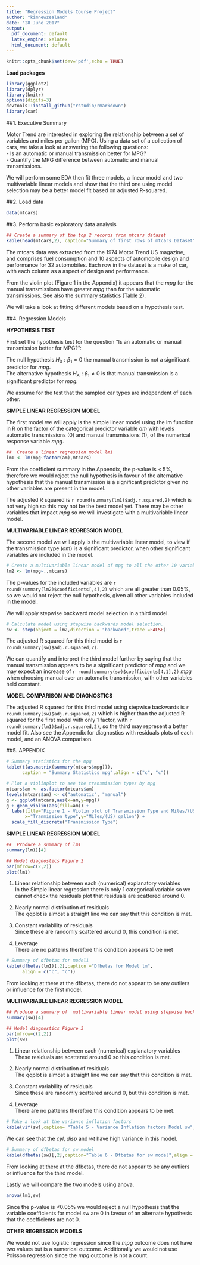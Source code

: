 ```yaml
---
title: "Regression Models Course Project"
author: "kimnewzealand"
date: "28 June 2017"
output:
  pdf_document: default
  latex_engine: xelatex
  html_document: default
---
```


```r
knitr::opts_chunk$set(dev='pdf',echo = TRUE)
```

**Load packages**

```r
library(ggplot2)
library(dplyr)
library(knitr)
options(digits=3)
devtools::install_github("rstudio/rmarkdown")
library(car)
```

##1. Executive Summary

Motor Trend are interested in exploring the relationship between a set of variables and miles per gallon (MPG). Using a data set of a collection of cars, we take a look at answering the following questions:  
- Is an automatic or manual transmission better for MPG?  
- Quantify the MPG difference between automatic and manual transmissions.

We will perform some EDA then fit three models, a linear model and two multivariable linear models and show that the third one using model selection may be a better model fit based on adjusted R-squared.

##2. Load data

```r
data(mtcars)
```

##3. Perform basic exploratory data analysis

```r
## Create a summary of the top 2 records from mtcars dataset
kable(head(mtcars,2), caption="Summary of first rows of mtcars Dataset",align = c("c", "c"))
```
  
The mtcars data was extracted from the 1974 Motor Trend US magazine, and comprises fuel consumption and 10 aspects of automobile design and performance for 32 automobiles. Each row in the dataset is a make of car, with each column as a aspect of design and performance. 

From the violin plot (Figure 1 in the Appendix) it appears that the _mpg_ for the manual transmissions have greater _mpg_ than for the automatic transmissions. See also the summary statistics (Table 2).

We will take a look at fitting different models based on a hypothesis test.


##4. Regression Models 

**HYPOTHESIS TEST**

First set the hypothesis test for the question "Is an automatic or manual transmission better for MPG?":  

The null hypothesis $H_0 : \beta_1 = 0$ the manual transmission is not a significant predictor for _mpg_.  
The alternative hypothesis $H_A : \beta_1 \neq 0$ is that manual transmission is a significant predictor for _mpg_.

We assume for the test that the sampled car types are independent of each other.

**SIMPLE LINEAR REGRESSION MODEL**

The first model we will apply is the simple linear model using the lm function in R on the factor of the categorical predictor variable _am_ with levels automatic transmissions (0) and manual transmissions (1), of the numerical response variable _mpg_.
```r
##  Create a linear regression model lm1
lm1 <- lm(mpg~factor(am),mtcars)
```

From the coefficient summary in the Appendix, the p-value is < 5%, therefore we would reject the null hypothesis in favour of the alternative hypothesis that the manual transmission is a significant predictor given no other variables are present in the model.

The adjusted R squared is `r round(summary(lm1)$adj.r.squared,2)` which is not very high so this may not be the best model yet.
There may be other variables that impact _mpg_ so we will investigate with a multivariable linear model.

**MULTIVARIABLE LINEAR REGRESSION MODEL**

The second model we will apply is the multivariable linear model, to view if the transmission type (_am_) is a significant predictor, when other significant variables are included in the model.
```r
# Create a multivariable linear model of mpg to all the other 10 variables
lm2 <- lm(mpg~.,mtcars)
```
The p-values for the included variables  are 
`r round(summary(lm2)$coefficients[,4],2)` which are all greater than 0.05%, so we would not reject the null hypothesis, given all other variables included in the model. 

We will apply stepwise backward model selection in a third model.

```r
# Calculate model using stepwise backwards model selection.
sw <- step(object = lm2,direction = "backward",trace =FALSE)
```
The adjusted R squared for this third model is `r round(summary(sw)$adj.r.squared,2)`.

We can quantify and interpret the third model further by saying that the manual transmission appears to be a significant predictor of _mpg_ and we may expect an increase of `r round(summary(sw)$coefficients[4,1],2)` _mpg_ when choosing manual over an automatic transmission, with other variables held constant.

**MODEL COMPARISON AND DIAGNOSTICS**

The adjusted R squared for this third model using stepwise backwards is `r round(summary(sw)$adj.r.squared,2)` which is higher than the adjusted R squared for the first model with only 1 factor, with `r round(summary(lm1)$adj.r.squared,2)`, so the third may represent a better model fit. Also see the Appendix for diagnostics with residuals plots of each model, and an ANOVA comparison.
 
\pagebreak 
  
##5. APPENDIX 

```r
# Summary statistics for the mpg
kable(t(as.matrix(summary(mtcars$mpg))), 
      caption = "Summary Statistics mpg",align = c("c", "c")) 
```
  
```r
# Plot a violinplot to see the transmission types by mpg
mtcars$am <- as.factor(mtcars$am)
levels(mtcars$am) <- c("automatic", "manual")
g <- ggplot(mtcars,aes(x=am,y=mpg))
g + geom_violin(aes(fill=am)) + 
  labs(title="Figure 1 - Violin plot of Transmission Type and Miles/(US) gallon", 
       x="Tranmission type",y="Miles/(US) gallon") + 
  scale_fill_discrete("Transmission Type")
```
  
**SIMPLE LINEAR REGRESSION MODEL**

```r
##  Produce a summary of lm1 
summary(lm1)[4]
```
  
  
```r
## Model diagnostics Figure 2
par(mfrow=c(2,2))
plot(lm1)
```
  
1) Linear relationship between each (numerical) explanatory variables  
In the Simple linear regression there is only 1 categorical variable so we cannot check the residuals plot that residuals are scattered around 0.

2)  Nearly normal distribution of residuals   
The qqplot is almost a straight line we can say that this condition is met.

3) Constant variability of residuals  
Since these are randomly scattered around 0, this condition is met.

4) Leverage   
There are no patterns therefore this condition appears to be met

```r
# Summary of dfbetas for model1
kable(dfbetas(lm1)[,2],caption ="Dfbetas for Model lm", 
      align = c("c", "c"))
```
  
From looking at there at the dfbetas, there do not appear to be any outliers or influence for the first model.

**MULTIVARIABLE LINEAR REGRESSION MODEL**

```r
## Produce a summary of  multivariable linear model using stepwise backwise model selection 
summary(sw)[4]
```
  
  
```r
## Model diagnostics Figure 3
par(mfrow=c(2,2))
plot(sw)
```
  
1) Linear relationship between each (numerical) explanatory variables  
These residuals are scattered around 0 so this condition is met.  

2)  Nearly normal distribution of residuals   
The qqplot is almost a straight line we can say that this condition is met.

3) Constant variability of residuals    
Since these are randomly scattered around 0, but this condition is met.

4) Leverage   
There are no patterns therefore this condition appears to be met. 
  
```r
# Take a look at the variance inflation factors 
kable(vif(sw),caption= "Table 5 - Variance Inflation factors Model sw",align = c("c", "c"))
```
   
   
We can see that the _cyl_, _disp_ and _wt_ have high variance in this model.
  
```r
# Summary of dfbetas for sw model
kable(dfbetas(sw)[,2],caption="Table 6 - Dfbetas for sw model",align = c("c", "c"))
```
  
From looking at there at the dfbetas, there do not appear to be any outliers or influence for the third model.

Lastly we will compare the two models using anova.

```r
anova(lm1,sw)
```
Since the p-value is <0.05% we would reject a null hypothesis that the variable coefficients for model sw are 0 in favour of an alternate hypothesis that the coefficients are not 0.


**OTHER REGRESSION MODELS**

We would not use logistic regression since the _mpg_ outcome does not have two values but is a numerical outcome. Additionally we would not  use Poisson regression since the _mpg_ outcome is not a count.